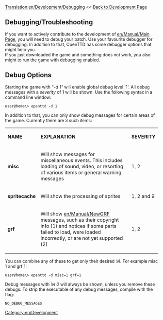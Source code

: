 [[Translation:en/Development/Debugging]]
<< [http://wiki.openttd.org/wiki/index.php/Development Back to Development Page]

[[Category:en/Development]]

==Debugging/Troubleshooting==
If you want to actively contribute to the development of [[en/Manual/Main Page]], you will need to debug your patch. Use your favourite debugger for debugging. In addition to that, OpenTTD has some debugger options that might help you.<br />
If you just downloaded the game and something does not work, you also might to run the game with debugging enabled.

==Debug Options==
Starting the game with ''"-d 1"'' will enable global debug level '1'. All debug messages with a ''severity'' of 1 will be shown. Use the following syntax in a command line window:
<pre>user@home\> openttd -d 1</pre>
In addition to that, you can only show debug messages for certain areas of the game. Currently there are 3 such items:
{|
| '''NAME''' || '''EXPLANATION''' || '''SEVERITY'''
|-
| '''misc''' || Will show messages for miscellaneous events. This includes loading of sound, video, or resorting of various items or general warning messages || 1, 2
|-
| '''spritecache''' || Will show the processing of sprites || 1, 2 and 9 
|-
| '''grf''' || Will show [[en/Manual/NewGRF]] messages, such as their copyright info (1) and notices if some parts failed to load, were loaded incorrectly, or are not yet supported (2) || 1, 2
|}

You can combine any of these to get only their desired lvl. For example misc 1 and grf 1:
<pre>user@home\> openttd -d misc=1 grf=1</pre>

Debug messages with ''lvl 0'' will always be shown, unless you remove these debugs. To strip the executable of any debug messages, compile with the flag:
<pre>NO_DEBUG_MESSAGES</pre>